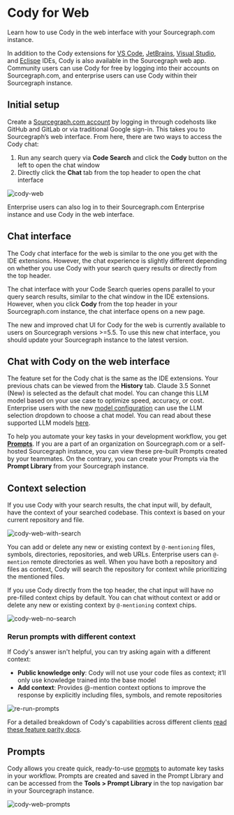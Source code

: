 # Cody for Web

<p className="subtitle">Learn how to use Cody in the web interface with your Sourcegraph.com instance.</p>

In addition to the Cody extensions for [VS Code](/cody/clients/install-vscode), [JetBrains](/cody/clients/install-jetbrains), [Visual Studio](/cody/clients/install-visual-studio ), and [Eclispe](/cody/clients/install-eclipse) IDEs, Cody is also available in the Sourcegraph web app. Community users can use Cody for free by logging into their accounts on Sourcegraph.com, and enterprise users can use Cody within their Sourcegraph instance.

<LinkCards>
    <LinkCard href="https://sourcegraph.com/cody/chat" imgSrc="https://sourcegraph.com/.assets/img/sourcegraph-mark.svg" imgAlt="Cody for Web" title="Cody for Web" description="Use Cody in the Sourcegraph Web App." />
</LinkCards>

## Initial setup

Create a [Sourcegraph.com account](https://sourcegraph.com/sign-up) by logging in through codehosts like GitHub and GitLab or via traditional Google sign-in. This takes you to Sourcegraph’s web interface. From here, there are two ways to access the Cody chat:

1. Run any search query via **Code Search** and click the **Cody** button on the left to open the chat window
2. Directly click the **Chat** tab from the top header to open the chat interface

![cody-web](https://storage.googleapis.com/sourcegraph-assets/Docs/cody-web-2025.png)

Enterprise users can also log in to their Sourcegraph.com Enterprise instance and use Cody in the web interface.

## Chat interface

The Cody chat interface for the web is similar to the one you get with the IDE extensions. However, the chat experience is slightly different depending on whether you use Cody with your search query results or directly from the top header.

The chat interface with your Code Search queries opens parallel to your query search results, similar to the chat window in the IDE extensions. However, when you click **Cody** from the top header in your Sourcegraph.com instance, the chat interface opens on a new page.

<Callout type="info"> The new and improved chat UI for Cody for the web is currently available to users on Sourcegraph versions >=5.5. To use this new chat interface, you should update your Sourcegraph instance to the latest version.</Callout>

## Chat with Cody on the web interface

The feature set for the Cody chat is the same as the IDE extensions. Your previous chats can be viewed from the **History** tab. Claude 3.5 Sonnet (New) is selected as the default chat model. You can change this LLM model based on your use case to optimize speed, accuracy, or cost. Enterprise users with the new [model configuration](/cody/clients/model-configuration) can use the LLM selection dropdown to choose a chat model. You can read about these supported LLM models [here](/cody/capabilities/supported-models#chat-and-commands).

To help you automate your key tasks in your development workflow, you get **[Prompts](/cody/capabilities/commands)**. If you are a part of an organization on Sourcegraph.com or a self-hosted Sourcegraph instance, you can view these pre-built Prompts created by your teammates. On the contrary, you can create your Prompts via the **Prompt Library** from your Sourcegraph instance.

## Context selection

If you use Cody with your search results, the chat input will, by default, have the context of your searched codebase. This context is based on your current repository and file.

![cody-web-with-search](https://storage.googleapis.com/sourcegraph-assets/Docs/cody-web-search-results-2025.png)

You can add or delete any new or existing context by `@-mentioning` files, symbols, directories, repositories, and web URLs. Enterprise users can `@-mention` remote directories as well. When you have both a repository and files as context, Cody will search the repository for context while prioritizing the mentioned files.

If you use Cody directly from the top header, the chat input will have no pre-filled context chips by default. You can chat without context or add or delete any new or existing context by `@-mentioning` context chips.

![cody-web-no-search](https://storage.googleapis.com/sourcegraph-assets/Docs/cody-web-top-header-2025.png)

### Rerun prompts with different context

If Cody's answer isn't helpful, you can try asking again with a different context:

- **Public knowledge only**: Cody will not use your code files as context; it’ll only use knowledge trained into the base model
- **Add context**: Provides @-mention context options to improve the response by explicitly including files, symbols, and remote repositories

![re-run-prompts](https://storage.googleapis.com/sourcegraph-assets/Docs/rerun-prompt-web-2025.png)

<Callout type="tip">For a detailed breakdown of Cody's capabilities across different clients [read these feature parity docs](/cody/clients/feature-reference).</Callout>

## Prompts

Cody allows you create quick, ready-to-use [prompts](/cody/capabilities/commands) to automate key tasks in your workflow. Prompts are created and saved in the Prompt Library and can be accessed from the **Tools > Prompt Library** in the top navigation bar in your Sourcegraph instance.

![cody-web-prompts](https://storage.googleapis.com/sourcegraph-assets/Docs/cody-web-prompts-2025.png)
